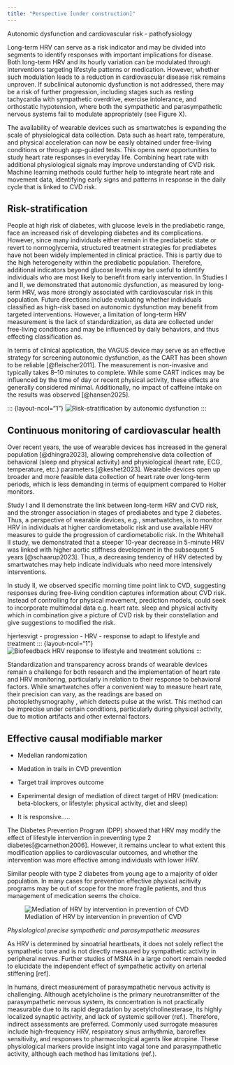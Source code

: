 ```yaml
---
title: "Perspective [under construction]"
---
```


Autonomic dysfunction and cardiovascular risk - pathofysiology

Long-term HRV can serve as a risk indicator and may be divided into segments to identify responses with important implications for disease. Both long-term HRV and its hourly variation can be modulated through interventions targeting lifestyle patterns or medication. However, whether such modulation leads to a reduction in cardiovascular disease risk remains unproven. If subclinical autonomic dysfunction is not addressed, there may be a risk of further progression, including stages such as resting tachycardia with sympathetic overdrive, exercise intolerance, and orthostatic hypotension, where both the sympathetic and parasympathetic nervous systems fail to modulate appropriately (see Figure X).

The availability of wearable devices such as smartwatches is expanding the scale of physiological data collection. Data such as heart rate, temperature, and physical acceleration can now be easily obtained under free-living conditions or through app-guided tests. This opens new opportunities to study heart rate responses in everyday life. Combining heart rate with additional physiological signals may improve understanding of CVD risk. Machine learning methods could further help to integrate heart rate and movement data, identifying early signs and patterns in response in the daily cycle that is linked to CVD risk.

## Risk-stratification

People at high risk of diabetes, with glucose levels in the prediabetic range, face an increased risk of developing diabetes and its complications. However, since many individuals either remain in the prediabetic state or revert to normoglycemia, structured treatment strategies for prediabetes have not been widely implemented in clinical practice. This is partly due to the high heterogeneity within the prediabetic population. Therefore, additional indicators beyond glucose levels may be useful to identify individuals who are most likely to benefit from early intervention. In Studies I and II, we demonstrated that autonomic dysfunction, as measured by long-term HRV, was more strongly associated with cardiovascular risk in this population. Future directions include evaluating whether individuals classified as high-risk based on autonomic dysfunction may benefit from targeted interventions. However, a limitation of long-term HRV measurement is the lack of standardization, as data are collected under free-living conditions and may be influenced by daily behaviors, and thus effecting classification as.

In terms of clinical application, the VAGUS device may serve as an effective strategy for screening autonomic dysfunction, as the CART has been shown to be reliable \[\@fleischer2011\]. The measurement is non-invasive and typically takes 8–10 minutes to complete. While some CART indices may be influenced by the time of day or recent physical activity, these effects are generally considered minimal. Additionally, no impact of caffeine intake on the results was observed \[\@hansen2025\].

::: {layout-ncol="1"} ![Risk-stratification by autonomic dysfunction](images/strafication_tree_of_CAN.png){width="100%," fig-align="left"} :::

## Continuous monitoring of cardiovascular health

Over recent years, the use of wearable devices has increased in the general population [@dhingra2023], allowing comprehensive data collection of behavioral (sleep and physical activity) and physiological (heart rate, ECG, temperature, etc.) parameters [@keshet2023]. Wearable devices open up broader and more feasible data collection of heart rate over long-term periods, which is less demanding in terms of equipment compared to Holter monitors.

Study I and II demonstrate the link between long-term HRV and CVD risk, and the stronger association in stages of prediabetes and type 2 diabetes. Thus, a perspective of wearable devices, e.g., smartwatches, is to monitor HRV in individuals at higher cardiometabolic risk and use available HRV measures to guide the progression of cardiometabolic risk. In the Whitehall II study, we demonstrated that a steeper 10-year decrease in 5-minute HRV was linked with higher aortic stiffness development in the subsequent 5 years \[\@schaarup2023\]. Thus, a decreasing tendency of HRV detected by smartwatches may help indicate individuals who need more intensively interventions.

In study II, we observed specific morning time point link to CVD, suggesting responses during free-living condition captures information about CVD risk. Instead of controlling for physical movement, prediction models, could seek to incorporate multimodal data e.g. heart rate. sleep and physical activity which in combination give a picture of CVD risk by their constellation and give suggestions to modified the risk.


hjertesvigt - progression - HRV - response to adapt to lifestyle and treatment
::: {layout-ncol="1"}
![Biofeedback HRV response to lifestyle and treatment solutions](images/smartwatch.png){width="100%," fig-align="left"}
:::

Standardization and transparency across brands of wearable devices remain a challenge for both research and the implementation of heart rate and HRV monitoring, particularly in relation to their response to behavioral factors. While smartwatches offer a convenient way to measure heart rate, their precision can vary, as the readings are based on photoplethysmography , which detects pulse at the wrist. This method can be imprecise under certain conditions, particularly during physical activity, due to motion artifacts and other external factors.


## Effective causal modifiable marker

-   Medelian randomization

-   Medation in trails in CVD prevention

-   Target trail improves outcome

-   Experimental design of mediation of direct target of HRV (medication: beta-blockers, or lifestyle: physical activity, diet and sleep)

-   It is responsive.....

The Diabetes Prevention Program (DPP) showed that HRV may modify the effect of lifestyle intervention in preventing type 2 diabetes[@carnethon2006]. However, it remains unclear to what extent this modification applies to cardiovascular outcomes, and whether the intervention was more effective among individuals with lower HRV.

Similar people with type 2 diabetes from young age to a majority of older population. In many cases for prevention effective physical acitivity programs may be out of scope for the more fragile patients, and thus management of medication seems the choice.

::: {layout-ncol="1"}
![Mediation of HRV by intervention in prevention of CVD](images/Mediation_HRV.png){width="100%," fig-align="left"}
:::

*Physiological precise sympathetic and parasympathetic measures*

As HRV is determined by sinoatrial heartbeats, it does not solely reflect the sympathetic tone and is not directly measured by sympathetic activity in peripheral nerves. Further studies of MSNA in a large cohort remain needed to elucidate the independent effect of sympathetic activity on arterial stiffening \[ref\].

In humans, direct measurement of parasympathetic nervous activity is challenging. Although acetylcholine is the primary neurotransmitter of the parasympathetic nervous system, its concentration is not practically measurable due to its rapid degradation by acetylcholinesterase, its highly localized synaptic activity, and lack of systemic spillover (ref.). Therefore, indirect assessments are preferred. Commonly used surrogate measures include high-frequency HRV, respiratory sinus arrhythmia, baroreflex sensitivity, and responses to pharmacological agents like atropine. These physiological markers provide insight into vagal tone and parasympathetic activity, although each method has limitations (ref.).
